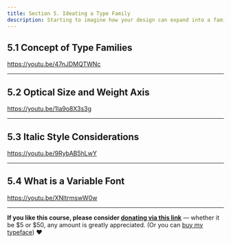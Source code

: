 ```yaml
---
title: Section 5. Ideating a Type Family
description: Starting to imagine how your design can expand into a family
---
```


## 5.1 Concept of Type Families

https://youtu.be/47nJDMQTWNc

***

## 5.2 Optical Size and Weight Axis

https://youtu.be/1Ia9o8X3s3g

***

## 5.3 Italic Style Considerations

https://youtu.be/9RybAB5hLwY

***

## 5.4 What is a Variable Font

https://youtu.be/XNltrmswW0w

***

**If you like this course, please consider [donating via this link](https://www.paypal.com/donate?hosted_button_id=EJMNLBTAH6WUA)**  — whether it be $5 or $50, any amount is greatly appreciated. (Or you can [buy my typeface](https://www.futurefonts.xyz/space-type/)) ❤️
